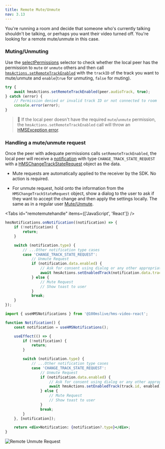 ```yaml
---
title: Remote Mute/Unmute
nav: 3.13
---
```


You're running a room and decide that someone who's currently talking shouldn't be talking, or perhaps you want their video turned off. You're looking for a remote mute/unmute in this case.

### Muting/Unmuting

Use the [selectPermissions](./change-role#know-thy-permissions) selector to check whether the local peer has the
permission to `mute` or `unmute` others and
then call [`hmsActions.setRemoteTrackEnabled`](../../../api-reference/javascript/v2/interfaces/HMSActions#set-remote-track-enabled)
with the `trackID` of the track you want to mute/unmute and `enable`(`true` for unmuting, `false` for muting).

```js
try {
    await hmsActions.setRemoteTrackEnabled(peer.audioTrack, true);
} catch (error) {
    // Permission denied or invalid track ID or not connected to room
    console.error(error);
}
```

> 🚧 If the local peer doesn't have the required `mute`/`unmute` permission, the `hmsActions.setRemoteTrackEnabled` call will throw an [HMSException error](error-handling).

### Handling a mute/unmute request

Once the peer with adequate permissions calls `setRemoteTrackEnabled`, the local peer will receive a [notification](notifications) with type `CHANGE_TRACK_STATE_REQUEST` with a [HMSChangeTrackStateRequest](../../../api-reference/javascript/v2/interfaces/HMSChangeTrackStateRequest) object as the data.

-   Mute requests are automatically applied to the receiver by the SDK. No action is required.

-   For unmute request, hold onto the information from the `HMSChangeTrackStateRequest` object, show a dialog to the user to ask if they want to accept the change and then apply the settings locally. The same as in a regular user [Mute/Unmute](mute).

<Tabs id="remotemutehandle" items={['JavaScript', 'React']} />

<Tab id='remotemutehandle-0'>

```js
hmsNotifications.onNotification((notification) => {
    if (!notification) {
        return;
    }

    switch (notification.type) {
        // ...Other notification type cases
        case 'CHANGE_TRACK_STATE_REQUEST':
            // Unmute Request
            if (notification.data.enabled) {
                // Ask for consent using dialog or any other appropriate UI
                await hmsActions.setEnabledTrack(notification.data.track.id, enabled);
            } else {
                // Mute Request
                // Show toast to user
            }
            break;
    }
});
```

</Tab>

<Tab id='remotemutehandle-1'>

```jsx
import { useHMSNotifications } from '@100mslive/hms-video-react';

function Notification() {
    const notification = useHMSNotifications();

    useEffect(() => {
        if (!notification) {
            return;
        }

        switch (notification.type) {
            // ...Other notification type cases
            case 'CHANGE_TRACK_STATE_REQUEST':
                // Unmute Request
                if (notification.data.enabled) {
                    // Ask for consent using dialog or any other appropriate UI
                    await hmsActions.setEnabledTrack(track.id, enabled);
                } else {
                    // Mute Request
                    // Show toast to user
                }
                break;
        }
    }, [notification]);

    return <div>Notification: {notification?.type}</div>;
}
```

</Tab>

![Remote Unmute Request](/guides/remote-unmute.png)
